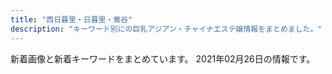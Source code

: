 ```yaml
---
title: "西日暮里・日暮里・鶯谷"
description: "キーワード別にの巨乳アジアン・チャイナエステ嬢情報をまとめました。"
---
```


新着画像と新着キーワードをまとめています。
2021年02月26日の情報です。

<DmmAffiliateIns />
<KeywordTable
  shops={
    [
    {
        "img_links": [
            "http://es-minami.com/images/riri1.jpg",
            "http://es-minami.com/images/yuki1.jpg",
            "http://www.es-minami.com/images/rika1.jpg",
            "http://es-minami.com/img/nana1.jpg",
            "http://es-minami.com/gals/sayuri2.jpg",
            "http://www.es-minami.com/images/news.png",
            "http://www.es-minami.com/gals/sayuri2.jpg",
            "http://www.es-minami.com/images/pick_staff6.jpg",
            "http://www.es-minami.com/images/riri1.jpg",
            "http://es-minami.com/images/nana1.jpg",
            "http://es-minami.com/img/yuki1.jpg",
            "http://es-minami.com/images/mika2.jpg",
            "http://es-minami.com/gals/sayuri1.jpg",
            "http://www.es-minami.com/img/sayuri1.jpg",
            "http://www.es-minami.com/gals/riri1.jpg",
            "http://www.es-minami.com/img/mika1.jpg",
            "http://es-minami.com/gals/sakura1.jpg",
            "http://es-minami.com/gals/mika1.jpg",
            "http://www.es-minami.com/images/mobole.png",
            "http://es-minami.com/gals/nana1.jpg",
            "http://www.es-minami.com/gals/yuki1.jpg",
            "http://es-minami.com/images/news.png",
            "http://www.es-minami.com/images/sayuri2.jpg",
            "http://es-minami.com/img/riri1.jpg",
            "http://es-minami.com/images/sayuri1.jpg",
            "http://es-minami.com/gals/riri1.jpg",
            "http://www.es-minami.com/img/nana1.jpg",
            "http://www.es-minami.com/images/sayuri1.jpg",
            "http://www.es-minami.com/gals/mika1.jpg",
            "http://www.es-minami.com/gals/nana1.jpg",
            "http://es-minami.com/images/mika1.jpg",
            "http://es-minami.com/images/staff-bar.png",
            "http://es-minami.com/images/pick_staff6.jpg",
            "http://es-minami.com/img/sayuri1.jpg",
            "http://www.es-minami.com/gals/sakura1.jpg",
            "http://es-minami.com/images/sayuri2.jpg",
            "http://www.es-minami.com/img/riri1.jpg",
            "http://www.es-minami.com/gals/sayuri1.jpg",
            "http://es-minami.com/img/sayuri2.jpg",
            "http://www.es-minami.com/gals/rika1.jpg",
            "http://www.es-minami.com/images/nana1.jpg",
            "http://www.es-minami.com/gals/mika2.jpg",
            "http://www.es-minami.com/img/mika2.jpg",
            "http://es-minami.com/gals/yuki1.jpg",
            "http://es-minami.com/img/mika1.jpg",
            "http://www.es-minami.com/images/mika2.jpg",
            "http://www.es-minami.com/images/staff-bar.png",
            "http://es-minami.com/images/mobole.png",
            "http://es-minami.com/images/rika1.jpg",
            "http://www.es-minami.com/img/sayuri2.jpg",
            "http://es-minami.com/gals/mika2.jpg",
            "http://es-minami.com/gals/rika1.jpg",
            "http://es-minami.com/img/mika2.jpg",
            "http://www.es-minami.com/img/yuki1.jpg",
            "http://www.es-minami.com/images/yuki1.jpg",
            "http://www.es-minami.com/images/mika1.jpg"
        ],
        "url": "http://es-minami.com/",
        "keywords": {},
        "station": "JR\u65e5\u66ae\u91cc\u99c5\u6771\u53e3",
        "name": "\u307f\u306a\u307f"
    },
    {
        "img_links": [
            "https://www.sofia-est.com/img/girl/main/s92_1.jpg",
            "https://www.sofia-est.com/img/material/page5_subt2.png",
            "https://www.sofia-est.com/img/girl/thumb/s108_1.jpg",
            "https://www.sofia-est.com/img/material/mob_m4.jpg",
            "https://www.sofia-est.com/img/girl/thumb/s55_1.jpg",
            "https://www.sofia-est.com/img/girl/main/s81_1.jpg",
            "https://www.sofia-est.com/img/girl/main/s111_1.jpg",
            "https://www.sofia-est.com/img/material/mob_youtube.png",
            "https://www.sofia-est.com/img/girl/thumb/s81_1.jpg",
            "https://www.sofia-est.com/img/girl/thumb/s100_2.jpg",
            "https://www.sofia-est.com/img/material/photo2.jpg",
            "https://www.sofia-est.com/img/material/courseoption_rev1.png",
            "https://www.sofia-est.com/img/material/page2_subt1.png",
            "https://www.sofia-est.com/img/girl/thumb/s84_1.jpg",
            "https://www.sofia-est.com/img/material/noimg_thumb.jpg",
            "https://www.sofia-est.com/img/girl/thumb/s56_1.jpg",
            "https://www.sofia-est.com/img/material/course_tanta1.png",
            "https://www.sofia-est.com/img/material/top_infomation.png",
            "https://www.sofia-est.com/img/material/photo5.jpg",
            "https://www.sofia-est.com/img/material/photo1.jpg",
            "https://www.sofia-est.com/img/material/gm2_rollout.png",
            "https://www.sofia-est.com/img/girl/thumb/s89_2.jpg",
            "https://www.sofia-est.com/img/girl/list/s81_list.jpg",
            "https://www.sofia-est.com/img/girl/list/s97_list.jpg",
            "https://www.sofia-est.com/img/girl/list/s99_list.jpg",
            "https://www.sofia-est.com/img/material/top_kodawari.png",
            "https://www.sofia-est.com/img/girl/list/s56_list.jpg",
            "https://www.sofia-est.com/img/girl/main/s57_1.jpg",
            "https://www.sofia-est.com/img/girl/thumb/s99_2.jpg",
            "https://www.sofia-est.com/img/material/photobig.jpg",
            "https://www.sofia-est.com/img/girl/thumb/s81_3.jpg",
            "https://www.sofia-est.com/img/girl/thumb/s99_1.jpg",
            "https://www.sofia-est.com/img/material/mobileqr.png",
            "https://www.sofia-est.com/img/material/movie20141210.jpg",
            "https://www.sofia-est.com/img/material/top_movie.png",
            "https://www.sofia-est.com/img/girl/main/s108_1.jpg",
            "https://www.sofia-est.com/img/girl/thumb/s94_1.jpg",
            "https://www.sofia-est.com/img/girl/main/s97_1.jpg",
            "https://www.sofia-est.com/img/material/page3_1_subt2.png",
            "https://www.sofia-est.com/img/top/topslide20141211.jpg",
            "https://www.sofia-est.com/img/material/page8_subt1.png",
            "https://www.sofia-est.com/img/material/top_twitter.png",
            "https://www.sofia-est.com/img/material/page8_subt2.png",
            "https://www.sofia-est.com/img/material/photo7.jpg",
            "https://www.sofia-est.com/img/top/topslide20141210.jpg",
            "https://www.sofia-est.com/img/girl/thumb/s57_1.jpg",
            "https://www.sofia-est.com/img/girl/thumb/s111_1.jpg",
            "https://www.sofia-est.com/img/material/yakusoku.png",
            "https://www.sofia-est.com/img/material/photo6.jpg",
            "https://www.sofia-est.com/img/girl/thumb/s97_2.jpg",
            "https://www.sofia-est.com/img/material/photo8.jpg",
            "https://www.sofia-est.com/img/material/hosi5.png",
            "https://www.sofia-est.com/img/material/mob_t4.jpg",
            "https://www.sofia-est.com/img/girl/thumb/s85_3.jpg",
            "https://www.sofia-est.com/img/girl/main/s55_1.jpg",
            "https://www.sofia-est.com/img/material/mob_t3.jpg",
            "https://www.sofia-est.com/img/girl/list/s108_list.jpg",
            "https://www.sofia-est.com/img/material/photo4.jpg",
            "https://www.sofia-est.com/img/girl/pickup/pickup20200111122329.jpg",
            "https://www.sofia-est.com/img/material/sd_rt_btn.png",
            "https://www.sofia-est.com/img/girl/thumb/s56_2.jpg",
            "https://www.sofia-est.com/img/girl/pickup/pickup20190509222453.jpg",
            "https://www.sofia-est.com/img/material/page7_subt1.png",
            "https://www.sofia-est.com/img/material/iph.png",
            "https://www.sofia-est.com/img/girl/list/s92_list.jpg",
            "https://www.sofia-est.com/img/material/top_pickup.png",
            "https://www.sofia-est.com/img/girl/list/s89_list.jpg",
            "https://www.sofia-est.com/img/girl/main/s56_1.jpg",
            "https://www.sofia-est.com/img/material/gm3_rollout.png",
            "https://www.sofia-est.com/img/girl/mobilepickup/mobilepickup20200302124127.jpg",
            "https://www.sofia-est.com/img/girl/thumb/s81_5.jpg",
            "https://www.sofia-est.com/img/girl/list/s55_list.jpg",
            "https://www.sofia-est.com/img/girl/pickup/pickup20191220093702.jpg",
            "https://www.sofia-est.com/img/girl/thumb/s92_2.jpg",
            "https://www.sofia-est.com/img/girl/list/s85_list.jpg",
            "https://www.sofia-est.com/img/material/phototxt.jpg",
            "https://www.sofia-est.com/img/material/mob_t2.jpg",
            "https://www.sofia-est.com/img/material/mob_t5.jpg",
            "https://www.sofia-est.com/img/material/movie_right_yaji.png",
            "https://www.sofia-est.com/img/material/gm6_rollout.png",
            "https://www.sofia-est.com/img/girl/thumb/s85_2.jpg",
            "https://www.sofia-est.com/img/material/photo3.jpg",
            "https://www.sofia-est.com/img/material/page6_subt1.png",
            "https://www.sofia-est.com/img/material/page6_subt2.png",
            "https://www.sofia-est.com/img/what/coupon202009.png",
            "https://www.sofia-est.com/img/girl/list/s111_list.jpg",
            "https://www.sofia-est.com/img/banner/koko_120x60.png",
            "https://www.sofia-est.com/img/material/noimg_m.jpg",
            "https://www.sofia-est.com/img/girl/list/s100_list.jpg",
            "https://www.sofia-est.com/img/girl/list/s94_list.jpg",
            "https://www.sofia-est.com/img/girl/thumb/s94_2.jpg",
            "https://www.sofia-est.com/img/material/movie_left_yaji.png",
            "https://www.sofia-est.com/img/material/page3_subt1.png",
            "https://www.sofia-est.com/img/girl/list/s84_list.jpg",
            "https://www.sofia-est.com/img/material/coursepoint_rev2.png",
            "https://www.sofia-est.com/img/girl/main/s99_1.jpg",
            "https://www.sofia-est.com/img/material/page4_subt1.png",
            "https://www.sofia-est.com/img/girl/main/s94_1.jpg",
            "https://www.sofia-est.com/img/material/course_tanta2.png",
            "https://www.sofia-est.com/img/material/top_about.png",
            "https://www.sofia-est.com/img/girl/main/s100_1.jpg",
            "https://www.sofia-est.com/img/material/page4_subt2.png",
            "https://www.sofia-est.com/img/girl/pickup/pickup20191220093623.jpg",
            "https://www.sofia-est.com/img/material/gm1_rollout.png",
            "https://www.sofia-est.com/img/material/mob_m2_rev1.jpg",
            "https://www.sofia-est.com/img/girl/thumb/s92_1.jpg",
            "https://www.sofia-est.com/img/material/mob_m3_rev1.jpg",
            "https://www.sofia-est.com/img/girl/list/s57_list.jpg",
            "https://www.sofia-est.com/img/girl/thumb/s55_3.jpg",
            "https://www.sofia-est.com/img/girl/thumb/s81_4.jpg",
            "https://www.sofia-est.com/img/girl/main/s85_1.jpg",
            "https://www.sofia-est.com/img/girl/thumb/s85_1.jpg",
            "https://www.sofia-est.com/img/material/movieicon.png",
            "https://www.sofia-est.com/img/girl/thumb/s89_1.jpg",
            "https://www.sofia-est.com/img/material/mob_t1.jpg",
            "https://www.sofia-est.com/img/girl/thumb/s81_2.jpg",
            "https://www.sofia-est.com/img/material/top_kodawariimg1.jpg",
            "https://www.sofia-est.com/img/material/doublecourse_rev1.png",
            "https://www.sofia-est.com/img/top/topslide20150918.jpg",
            "https://www.sofia-est.com/img/material/page5_subt1.png",
            "https://www.sofia-est.com/img/material/gm5_rollout.png",
            "https://www.sofia-est.com/img/material/noimg_b.jpg",
            "https://www.sofia-est.com/img/material/pagetop_rollout.png",
            "https://www.sofia-est.com/img/material/mob_m1_rev1.jpg",
            "https://www.sofia-est.com/img/material/top_camp.png",
            "https://www.sofia-est.com/img/material/top_newface.png",
            "https://www.sofia-est.com/img/material/top_news.png",
            "https://www.sofia-est.com/img/girl/main/s89_1.jpg",
            "https://www.sofia-est.com/img/girl/thumb/s55_2.jpg",
            "https://www.sofia-est.com/img/girl/thumb/s97_1.jpg",
            "https://www.sofia-est.com/img/girl/thumb/s100_1.jpg",
            "https://www.sofia-est.com/img/material/page6_subt3.png",
            "https://www.sofia-est.com/img/material/gm4_rollout.png",
            "https://www.sofia-est.com/img/material/page3_1_subt1.png",
            "https://www.sofia-est.com/img/material/mob_m5.jpg"
        ],
        "station": "JR\u65e5\u66ae\u91cc\u99c5\u5357\u53e3",
        "keywords": {
            "G": 2,
            "\u30bb\u30af\u30b7\u30fc": 28,
            "E": 1
        },
        "url": "https://www.sofia-est.com/",
        "name": "\u30bd\u30d5\u30a3\u30a2"
    },
    {
        "name": "\u548c\u5408 \u308f\u3054\u3046",
        "img_links": [
            "http://esthe-aroma.red/images/cg01.jpg",
            "http://esthe-aroma.red/images/imm.jpg",
            "http://esthe-aroma.red/images/top.png",
            "http://esthe-aroma.red/images/cg06.jpg",
            "http://esthe-aroma.red/images/r3.jpg",
            "http://esthe-aroma.red/images/cg11.jpg",
            "http://esthe-aroma.red/images/cg10.jpg",
            "http://esthe-aroma.red/images/r4.jpg",
            "http://esthe-aroma.red/images/cg05.jpg",
            "http://esthe-aroma.red/images/cg08.jpg",
            "http://esthe-aroma.red/images/kan.jpg",
            "http://esthe-aroma.red/images/evetop.png",
            "http://esthe-aroma.red/images/cg04.jpg",
            "http://esthe-aroma.red/images/cg03.jpg",
            "http://esthe-aroma.red/images/news.png",
            "http://esthe-aroma.red/images/cg02.jpg",
            "http://esthe-aroma.red/images/r2.jpg",
            "http://esthe-aroma.red/images/cg00.jpg",
            "http://esthe-aroma.red/images/precau.png",
            "http://esthe-aroma.red/images/staff_s.png",
            "http://esthe-aroma.red/images/cg07.jpg",
            "http://esthe-aroma.red/images/r1.jpg",
            "http://esthe-aroma.red/images/rec.png",
            "http://esthe-aroma.red/images/sruru.jpg",
            "http://esthe-aroma.red/link/menlog.jpg",
            "http://esthe-aroma.red/images/cg09.jpg"
        ],
        "station": "JR\u65e5\u66ae\u91cc\u99c5\u6771\u53e3",
        "keywords": {
            "86": 11,
            "E": 1,
            "D": 10
        },
        "url": "http://esthe-aroma.red/"
    },
    {
        "name": "\u706f\u308a\u5c4b",
        "keywords": {
            "D": 9,
            "84": 2,
            "85": 1,
            "E": 1,
            "86": 7,
            "C": 1,
            "87": 1
        },
        "img_links": [
            "http://chou.ies.bz/photos/sites/85/2019/07/2019070106320474.jpg",
            "http://chou.ies.bz/photos/sites/85/2019/07/2019070509385227.jpg",
            "http://chou.ies.bz/images/s_news.png",
            "http://chou.ies.bz/photos/sites/85/2020/12/2020120204150858.jpg",
            "http://chou.ies.bz/photos/sites/85/2020/10/2020100610383828.jpg",
            "http://chou.ies.bz/photos/sites/85/2020/10/2020100610370157.jpg",
            "http://chou.ies.bz/images/n1.jpg",
            "http://chou.ies.bz/photos/sites/85/2019/07/2019070106333414.jpg",
            "http://chou.ies.bz/images/s_staff.jpg",
            "http://chou.ies.bz/photos/sites/85/2019/07/2019070106340260.jpg",
            "http://chou.ies.bz/images/mobile.png",
            "http://chou.ies.bz/images/s1.png",
            "http://chou.ies.bz/images/s_pick.png",
            "http://chou.ies.bz/photos/sites/85/2020/12/2020121802483415.jpg",
            "http://chou.ies.bz/images/s3.png",
            "http://chou.ies.bz/photos/sites/85/2019/12/2019120602315853.jpg",
            "http://chou.ies.bz/images/n3.png",
            "http://chou.ies.bz/images/s_link.png",
            "http://chou.ies.bz/images/top.png",
            "http://chou.ies.bz/photos/sites/85/2019/06/2019062803491517.jpg",
            "http://chou.ies.bz/photos/sites/85/2019/07/2019070106330942.jpg",
            "http://chou.ies.bz/photos/sites/85/2020/12/2020120204265615.jpg"
        ],
        "url": "http://chou.ies.bz/",
        "station": "JR\u897f\u65e5\u66ae\u91cc\u99c5"
    },
    {
        "url": "http://onkyoukou.tyo.cm/",
        "keywords": {
            "88": 6,
            "C": 13,
            "86": 3,
            "87": 3
        },
        "img_links": [
            "http://onkyoukou.tyo.cm/images/acc2.jpg",
            "http://onkyoukou.tyo.cm/images/s_pick.jpg",
            "http://onkyoukou.tyo.cm/photos/sites/88/2020/03/2020030111163079.jpg",
            "http://onkyoukou.tyo.cm/images/s_staff1.jpg",
            "http://onkyoukou.tyo.cm/images/top.png",
            "http://onkyoukou.tyo.cm/images/s_link.jpg",
            "http://onkyoukou.tyo.cm/photos/sites/88/2017/03/staff1.jpg",
            "http://onkyoukou.tyo.cm/images/s_face.jpg",
            "http://onkyoukou.tyo.cm/images/line.jpg",
            "http://onkyoukou.tyo.cm/images/s_news.jpg",
            "http://onkyoukou.tyo.cm/images/acc3.jpg",
            "http://onkyoukou.tyo.cm/images/mobile.jpg",
            "http://onkyoukou.tyo.cm/images/acc1.jpg",
            "http://onkyoukou.tyo.cm/images/n1.jpg",
            "http://onkyoukou.tyo.cm/images/face_bj.jpg",
            "http://onkyoukou.tyo.cm/images/face_bj3.jpg",
            "http://onkyoukou.tyo.cm/images/s_mobile.jpg",
            "http://onkyoukou.tyo.cm/images/nbj3.jpg",
            "http://onkyoukou.tyo.cm/photos/sites/88/2017/03/staff2.jpg",
            "http://onkyoukou.tyo.cm/images/s_staff.jpg",
            "http://onkyoukou.tyo.cm/photos/sites/88/2017/03/staff4.jpg",
            "http://onkyoukou.tyo.cm/images/nbj1.jpg",
            "http://onkyoukou.tyo.cm/images/n3.jpg"
        ],
        "station": "JR\u897f\u65e5\u66ae\u91cc\u99c5",
        "name": "\u6e29\u99a8\u6e2f-\u304a\u3093\u304d\u3087\u3046\u3053\u3046-"
    },
    {
        "name": "\u685c\u306e\u5bb6",
        "keywords": {},
        "url": "http://www.es-ms.work/",
        "img_links": [
            "http://www.es-ms.work/images/tg.jpg",
            "http://www.es-ms.work/images/1.jpg",
            "http://www.es-ms.work/images/2.jpg",
            "http://www.es-ms.work/img/rina1.jpg",
            "http://www.es-ms.work/images/ac1.jpg",
            "http://www.es-ms.work/images/s1.png",
            "http://www.es-ms.work/images/staff_t.jpg",
            "http://www.es-ms.work/staff/sayuri.jpg",
            "http://www.es-ms.work/img/sayuri1.jpg",
            "http://www.es-ms.work/images/sys.jpg",
            "http://www.es-ms.work/images/rec1.jpg",
            "http://www.es-ms.work/images/interior_t.jpg",
            "http://www.es-ms.work/images/news.jpg",
            "http://www.es-ms.work/images/3.jpg",
            "http://www.es-ms.work/staff/kaya.jpg",
            "http://www.es-ms.work/images/int1.jpg",
            "http://www.es-ms.work/images/int2.jpg",
            "http://www.es-ms.work/staff/rina.jpg",
            "http://www.es-ms.work/images/rec2.jpg",
            "http://www.es-ms.work/images/head.jpg",
            "http://www.es-ms.work/img/kaya1.jpg"
        ],
        "station": "JR\u9daf\u8c37\u99c5\u5317\u53e3"
    },
    {
        "name": "\u5065\u7f8e\u5802",
        "station": "JR\u9daf\u8c37\u99c5\u5317\u53e3",
        "url": "http://es-rlx.com/",
        "keywords": {
            "C": 21
        },
        "img_links": [
            "http://es-rlx.com/pic/head.png",
            "http://es-rlx.com/staff/minami/01.jpg",
            "http://es-rlx.com/staff/mai/01.jpg",
            "http://es-rlx.com/img/ft_tel.png",
            "http://es-rlx.com/img/ttl_rec.png",
            "http://es-rlx.com/staff/sakura/01.jpg",
            "http://es-rlx.com/pic/top2.jpg",
            "http://es-rlx.com/img/ttl_mobile.png",
            "http://es-rlx.com/img/access/roaddm.png",
            "http://es-rlx.com/img/access/road01.jpg",
            "http://es-rlx.com/staff/yuki/01mb.jpg",
            "http://es-rlx.com/staff/mai/01mb.jpg",
            "http://es-rlx.com/staff/sakura/01mb.jpg",
            "http://es-rlx.com/staff/rumi/01mb.jpg",
            "http://es-rlx.com/staff/anna/01.jpg",
            "http://es-rlx.com/pic/top1.jpg",
            "http://es-rlx.com/img/access/road04.jpg",
            "http://es-rlx.com/img/access/kanban.png",
            "http://es-rlx.com/staff/anna/01mb.jpg",
            "http://es-rlx.com/img/access/road03.jpg",
            "http://es-rlx.com/img/access/road02.jpg",
            "http://es-rlx.com/img/ttl_staff.png",
            "http://es-rlx.com/img/ttl_tnew.png",
            "http://es-rlx.com/staff/minami/01mb.jpg",
            "http://es-rlx.com/pic/top3.jpg",
            "http://es-rlx.com/i/files/homeimg.jpg",
            "http://es-rlx.com/img/youtube.jpg",
            "http://es-rlx.com/staff/yuki/01.jpg",
            "http://es-rlx.com/staff/rumi/01.jpg"
        ]
    },
    {
        "keywords": {},
        "name": "\u9e97\u4eba",
        "img_links": [],
        "url": "http://reijin.xyz.mn/",
        "station": "JR\u65e5\u66ae\u91cc\u99c5\u6771\u53e3"
    },
    {
        "url": "http://www.hohoemi.es-relax.info/",
        "img_links": [
            "http://www.hohoemi.es-relax.info/i/room/r01.jpg",
            "http://www.hohoemi.es-relax.info/images/r01.jpg",
            "http://www.hohoemi.es-relax.info/images/r04.jpg",
            "http://www.hohoemi.es-relax.info/images/img04.jpg",
            "http://www.hohoemi.es-relax.info/images/r05.jpg",
            "http://www.hohoemi.es-relax.info/images/img02.jpg",
            "http://www.hohoemi.es-relax.info/images/newsbar.jpg",
            "http://www.hohoemi.es-relax.info/gals/yuyu1.jpg",
            "http://www.hohoemi.es-relax.info/images/r03.jpg",
            "http://www.hohoemi.es-relax.info/i/room/r02.jpg",
            "http://www.hohoemi.es-relax.info/gals/monika1.jpg",
            "http://www.hohoemi.es-relax.info/images/nanami1.jpg",
            "http://www.hohoemi.es-relax.info/gals/rika1.jpg",
            "http://www.hohoemi.es-relax.info/gals/nana1.jpg",
            "http://www.hohoemi.es-relax.info/images/162-1.jpg",
            "http://www.hohoemi.es-relax.info/gals/yuri1.jpg",
            "http://www.hohoemi.es-relax.info/gals/karin1.jpg",
            "http://www.hohoemi.es-relax.info/gals/nanami1.jpg",
            "http://www.hohoemi.es-relax.info/gals/egao1.jpg",
            "http://www.hohoemi.es-relax.info/i/room/r03.jpg",
            "http://www.hohoemi.es-relax.info/i/room/r04.jpg",
            "http://www.hohoemi.es-relax.info/gals/mirai1.jpg",
            "http://www.hohoemi.es-relax.info/images/r02.jpg",
            "http://www.hohoemi.es-relax.info/images/img03.jpg"
        ],
        "station": "JR\u897f\u65e5\u66ae\u91cc\u99c5",
        "keywords": {},
        "name": "\u307b\u307b\u3048\u307f"
    },
    {
        "keywords": {},
        "url": "http://www.ai-lian.work/",
        "station": "JR\u9daf\u8c37\u99c5\u5317\u53e3",
        "name": "\u5fc3\u7f8e",
        "img_links": [
            "http://www.ai-lian.work/images/interior_t.jpg",
            "http://www.ai-lian.work/images/tel.jpg",
            "http://www.ai-lian.work/images/1.jpg",
            "http://www.ai-lian.work/images/staff_t.jpg",
            "http://www.ai-lian.work/images/line.png",
            "http://www.ai-lian.work/images/rec1.jpg",
            "http://www.ai-lian.work/images/ta.jpg",
            "http://www.ai-lian.work/img/aya1.jpg",
            "http://www.ai-lian.work/img/yui1.jpg",
            "http://www.ai-lian.work/images/int2.jpg",
            "http://www.ai-lian.work/images/2.jpg",
            "http://www.ai-lian.work/images/sys1.jpg",
            "http://www.ai-lian.work/img/saya1.jpg",
            "http://www.ai-lian.work/images/head.jpg",
            "http://www.ai-lian.work/images/3.jpg",
            "http://www.ai-lian.work/images/mobile.jpg",
            "http://www.ai-lian.work/images/int1.jpg",
            "http://www.ai-lian.work/images/news.jpg"
        ]
    },
    {
        "station": "JR\u65e5\u66ae\u91cc\u99c5\u6771\u53e3",
        "url": "http://massage-aroma.pink/",
        "name": "\u30d1\u30b8\u30e3\u30de",
        "img_links": [
            "http://massage-aroma.pink/images/nav-003.png",
            "http://massage-aroma.pink/images/cg09.jpg",
            "http://massage-aroma.pink/images/cg05.jpg",
            "http://massage-aroma.pink/images/tel.png",
            "http://massage-aroma.pink/images/cg06.jpg",
            "http://massage-aroma.pink/images/cg011.jpg",
            "http://massage-aroma.pink/images/cg08.jpg",
            "http://massage-aroma.pink/images/nav-006.png",
            "http://massage-aroma.pink/images/cg02.jpg",
            "http://massage-aroma.pink/images/no.png",
            "http://massage-aroma.pink/images/cg04.jpg",
            "http://massage-aroma.pink/images/cg061.jpg",
            "http://massage-aroma.pink/images/cg03.jpg",
            "http://massage-aroma.pink/images/cg01.jpg",
            "http://massage-aroma.pink/images/nav-002.png",
            "http://massage-aroma.pink/images/cg07.jpg",
            "http://massage-aroma.pink/images/top001.png",
            "http://massage-aroma.pink/images/nav-001.png",
            "http://massage-aroma.pink/images/nav-004.png",
            "http://massage-aroma.pink/images/nav-005.png"
        ],
        "keywords": {
            "D": 9,
            "86": 9
        }
    },
    {
        "keywords": {},
        "url": "http://www.relax-mirai.info/",
        "name": "\u672a\u6765",
        "img_links": [
            "http://www.relax-mirai.info/images/risa1.jpg",
            "http://www.relax-mirai.info/gals/aki1.jpg",
            "http://www.relax-mirai.info/images/momo1.jpg",
            "http://www.relax-mirai.info/i/120/sayuri1.jpg",
            "http://www.relax-mirai.info/images/sayuri1.jpg",
            "http://www.relax-mirai.info/gals/risa1.jpg",
            "http://www.relax-mirai.info/i/images/sayuri1.jpg",
            "http://www.relax-mirai.info/images/info01.jpg",
            "http://www.relax-mirai.info/gals/kaka1.jpg",
            "http://www.relax-mirai.info/images/info02.jpg",
            "http://www.relax-mirai.info/images/qr.jpg",
            "http://www.relax-mirai.info/images/m04.jpg",
            "http://www.relax-mirai.info/images/m02.jpg",
            "http://www.relax-mirai.info/gals/emi1.jpg",
            "http://www.relax-mirai.info/images/m03.jpg",
            "http://www.relax-mirai.info/i/images/momo1.jpg"
        ],
        "station": "\u65e5\u66ae\u91cc\u99c5\u6771\u53e3"
    },
    {
        "keywords": {
            "87": 8,
            "C": 14,
            "E": 4,
            "D": 20,
            "85": 12,
            "86": 4,
            "\u4e73": 2
        },
        "name": "\u3082\u307f\u306e\u6728",
        "url": "https://mominoki.tyo.ac/",
        "station": "\u753a\u5c4b\u99c51\u756a\u51fa\u53e3",
        "img_links": [
            "https://mominoki.tyo.ac/photos/sites/41/2020/09/2020092804344859.jpg",
            "https://mominoki.tyo.ac/photos/sites/41/2020/09/2020092804344656.jpg",
            "https://mominoki.tyo.ac/images/room4.jpg",
            "https://mominoki.tyo.ac/photos/sites/41/2020/09/2020092804344750.jpg",
            "https://mominoki.tyo.ac/images/themes/pink/no2.png",
            "https://mominoki.tyo.ac/photos/sites/41/2020/11/2020111401222038.jpg",
            "https://mominoki.tyo.ac/images/themes/pink/s_staff.png",
            "https://mominoki.tyo.ac/images/themes/pink/s_ranking.png",
            "https://mominoki.tyo.ac/images/themes/pink/s_link.png",
            "https://mominoki.tyo.ac/images/room3.jpg",
            "https://mominoki.tyo.ac/images/themes/pink/r3.jpg",
            "https://mominoki.tyo.ac/images/room2.jpg",
            "https://mominoki.tyo.ac/images/themes/pink/s_newface.png",
            "https://mominoki.tyo.ac/images/themes/pink/mobile.jpg",
            "https://mominoki.tyo.ac/images/themes/pink/no1.png",
            "https://mominoki.tyo.ac/images/themes/pink/s_pickup.png",
            "https://mominoki.tyo.ac/photos/sites/41/2020/09/2020092810535583.jpg",
            "https://mominoki.tyo.ac/images/themes/pink/line.png",
            "https://mominoki.tyo.ac/photos/sites/41/2020/09/2020092801595154.jpg",
            "https://mominoki.tyo.ac/images/room1.jpg",
            "https://mominoki.tyo.ac/images/themes/pink/s_news.png"
        ]
    },
    {
        "url": "http://lapis.tyo.cm/",
        "keywords": {
            "86": 8,
            "87": 4,
            "83": 4,
            "D": 16
        },
        "img_links": [
            "http://lapis.tyo.cm/images/mobile.jpg",
            "http://lapis.tyo.cm/photos/sites/75/2021/01/2021010407562482.jpg",
            "http://lapis.tyo.cm/images/s_face.jpg",
            "http://lapis.tyo.cm/images/s_link.jpg",
            "http://lapis.tyo.cm/photos/sites/75/2021/01/2021010407562324.jpg",
            "http://lapis.tyo.cm/images/s_blog.jpg",
            "http://lapis.tyo.cm/images/top.png",
            "http://lapis.tyo.cm/images/pick_bj3.jpg",
            "http://lapis.tyo.cm/images/pick_bj1.jpg",
            "http://lapis.tyo.cm/images/nbj1.jpg",
            "http://lapis.tyo.cm/images/s_pick.jpg",
            "http://lapis.tyo.cm/images/new.jpg",
            "http://lapis.tyo.cm/images/s_staff.jpg",
            "http://lapis.tyo.cm/photos/sites/75/2021/01/2021010407562697.jpg",
            "http://lapis.tyo.cm/images/nbj3.jpg",
            "http://lapis.tyo.cm/photos/sites/75/2021/01/2021010407562290.jpg"
        ],
        "name": "\u30e9\u30d4\u30b9",
        "station": "JR\u9daf\u8c37\u99c5\u5317\u53e3"
    },
    {
        "img_links": [
            "http://momo.tyo.cm/images/tit01.png",
            "http://momo.tyo.cm/images/tit03.png",
            "http://momo.tyo.cm/images/news.png",
            "http://momo.tyo.cm/photos/sites/53/2021/02/2021021607405578.jpg",
            "http://momo.tyo.cm/images/nav_link02.png",
            "http://momo.tyo.cm/images/tit04.png",
            "http://momo.tyo.cm/photos/sites/53/2021/02/2021021607405882.jpg",
            "http://momo.tyo.cm/images/top_slider02.jpg",
            "http://momo.tyo.cm/images/tit_com05.png",
            "http://momo.tyo.cm/images/tit_com02.png",
            "http://momo.tyo.cm/images/nav_link01.png",
            "http://momo.tyo.cm/images/nav_link06.png",
            "http://momo.tyo.cm/photos/sites/53/2021/02/2021021607405658.jpg",
            "http://momo.tyo.cm/photos/sites/53/2021/02/2021021607405730.jpg",
            "http://momo.tyo.cm/images/nav_link05.png",
            "http://momo.tyo.cm/images/tit_com01.png",
            "http://momo.tyo.cm/images/tit_staff.png",
            "http://momo.tyo.cm/images/nav_link03.png",
            "http://momo.tyo.cm/images/border01.png",
            "http://momo.tyo.cm/images/bg_pick.png",
            "http://momo.tyo.cm/images/border02.png",
            "http://momo.tyo.cm/images/tit_link01.png",
            "http://momo.tyo.cm/images/tit_com03.png",
            "http://momo.tyo.cm/images/top_slider01.jpg",
            "http://momo.tyo.cm/images/tit05.png",
            "http://momo.tyo.cm/images/tit_com.png",
            "http://momo.tyo.cm/images/tit_com04.png",
            "http://momo.tyo.cm/images/tit02.png",
            "http://momo.tyo.cm/images/pagetop.png",
            "http://momo.tyo.cm/images/nav_link04.png"
        ],
        "station": "JR\u65e5\u66ae\u91cc\u99c5\u5357\u53e3",
        "keywords": {
            "86": 15,
            "D": 20,
            "85": 5
        },
        "url": "http://momo.tyo.cm/",
        "name": "\u6843"
    },
    {
        "keywords": {
            "C": 6
        },
        "img_links": [
            "http://www.en-nippori.net/image/mainparts/images/navi01_03.jpg",
            "http://www.en-nippori.net/image/mainparts/images/navi01_07.jpg",
            "http://www.en-nippori.net/image/mainparts/main.jpg",
            "http://www.en-nippori.net/image/mainparts/images/navi01_02.jpg",
            "http://www.en-nippori.net/image/therapist/04.jpg",
            "http://www.en-nippori.net/image/mainparts/images/navi01_04.jpg",
            "http://www.en-nippori.net/image/therapist/01.jpg",
            "http://www.en-nippori.net/image/therapist/03.jpg",
            "http://www.en-nippori.net/image/mainparts/images/navi01_06.jpg",
            "http://www.en-nippori.net/image/therapist/06.jpg",
            "http://www.en-nippori.net/image/index/top.jpg",
            "http://www.en-nippori.net/image/therapist/02.jpg",
            "http://www.en-nippori.net/image/mainparts/images/navi01_05.jpg"
        ],
        "name": "\u7e01",
        "station": "JR\u65e5\u66ae\u91cc\u99c5\u6771\u53e3",
        "url": "http://www.en-nippori.net/"
    },
    {
        "keywords": {
            "D": 12,
            "E": 12,
            "83": 36,
            "86": 12,
            "87": 12,
            "C": 36
        },
        "station": "JR\u897f\u65e5\u66ae\u91cc\u99c5",
        "url": "http://flowerscent.este.work/",
        "name": "\u3075\u308f\u3075\u308f",
        "img_links": [
            "http://flowerscent.este.work/2/uploadimg/1600260826.jpg",
            "http://flowerscent.este.work/head_1_4691_1553674270167089.png",
            "http://flowerscent.este.work/head_3_4691_1556258938113847.png",
            "http://flowerscent.este.work/head_2_4691_1553674270815382.png",
            "http://flowerscent.este.work/2/uploadimg/1599833697.jpg"
        ]
    },
    {
        "keywords": {
            "86": 18,
            "F": 4,
            "85": 15,
            "D": 45,
            "94": 3,
            "C": 19,
            "E": 7
        },
        "name": "\u306f\u305f\u3061",
        "station": "JR\u65e5\u66ae\u91cc\u99c5\u5357\u53e3",
        "url": "http://www.mac-riraku106.xyz/",
        "img_links": [
            "http://www.mac-riraku106.xyz/static/picture/michi01.png",
            "http://www.mac-riraku106.xyz/uploads/191209/1-191209122ZY50.jpg",
            "http://www.mac-riraku106.xyz/uploads/191106/1-191106092S0357.jpg",
            "http://www.mac-riraku106.xyz/uploads/191128/1-19112Q31009521.jpg",
            "http://www.mac-riraku106.xyz/uploads/200325/1-2003251H340B9.jpg",
            "http://www.mac-riraku106.xyz/uploads/190926/1-1Z926131T2408.jpg",
            "http://www.mac-riraku106.xyz/uploads/191008/1-19100Q5451M20.jpg",
            "http://www.mac-riraku106.xyz/uploads/200801/1-200P1110A4M2.jpg",
            "http://www.mac-riraku106.xyz/uploads/200801/1-200P1110631926.jpg",
            "http://www.mac-riraku106.xyz/uploads/200501/1-200501145002a7.jpg",
            "http://www.mac-riraku106.xyz/uploads/191219/1-19121912423J29.jpg",
            "http://www.mac-riraku106.xyz/uploads/190723/10-2.jpg",
            "http://www.mac-riraku106.xyz/uploads/200317/1-20031G44235R7.jpg",
            "http://www.mac-riraku106.xyz/uploads/200501/1-200501145011C2.jpg",
            "http://www.mac-riraku106.xyz/uploads/200801/1-200P1110412514.jpg",
            "http://www.mac-riraku106.xyz/uploads/190723/10-1.jpg",
            "http://www.mac-riraku106.xyz/static/picture/1.jpg",
            "http://www.mac-riraku106.xyz/uploads/191128/1-19112Q3111UF.jpg",
            "http://www.mac-riraku106.xyz/uploads/200310/1-20031013091I08.jpg",
            "http://www.mac-riraku106.xyz/uploads/200317/1-20031G4420c38.jpg",
            "http://www.mac-riraku106.xyz/static/picture/michi02.png",
            "http://www.mac-riraku106.xyz/uploads/200501/1-200501125159161.jpg",
            "http://www.mac-riraku106.xyz/uploads/191219/1-191219124141563.jpg",
            "http://www.mac-riraku106.xyz/uploads/190723/23-2.jpg",
            "http://www.mac-riraku106.xyz/uploads/190723/23-1.jpg",
            "http://www.mac-riraku106.xyz/uploads/200325/1-2003251H312V4.jpg",
            "http://www.mac-riraku106.xyz/uploads/190723/21-1.jpg",
            "http://www.mac-riraku106.xyz/uploads/191106/1-191106092J62Y.jpg",
            "http://www.mac-riraku106.xyz/uploads/191209/1-191209123459153.jpg",
            "http://www.mac-riraku106.xyz/uploads/200818/1-200QQ554231G.jpg",
            "http://www.mac-riraku106.xyz/uploads/190906/1-1ZZ612503C39.jpg",
            "http://www.mac-riraku106.xyz/uploads/200310/1-200310130925920.jpg",
            "http://www.mac-riraku106.xyz/static/picture/call.png",
            "http://www.mac-riraku106.xyz/static/picture/tel.png",
            "http://www.mac-riraku106.xyz/uploads/190723/23-3.jpg",
            "http://www.mac-riraku106.xyz/uploads/191008/1-19100Q5453V63.jpg",
            "http://www.mac-riraku106.xyz/static/picture/2.jpg",
            "http://www.mac-riraku106.xyz/static/picture/top-img02.png",
            "http://www.mac-riraku106.xyz/uploads/190723/25-1.jpg",
            "http://www.mac-riraku106.xyz/uploads/190906/1-1ZZ6125225A4.jpg",
            "http://www.mac-riraku106.xyz/uploads/191128/1-19112Q3102OP.jpg",
            "http://www.mac-riraku106.xyz/uploads/191209/1-1912091229204E.jpg",
            "http://www.mac-riraku106.xyz/uploads/200608/1-20060Q02506204.jpg",
            "http://www.mac-riraku106.xyz/uploads/190826/1-1ZR6144611E0.jpg",
            "http://www.mac-riraku106.xyz/static/picture/top-img09.png",
            "http://www.mac-riraku106.xyz/uploads/200310/1-200310130Z0421.jpg",
            "http://www.mac-riraku106.xyz/uploads/190926/1-1Z926131R6102.jpg",
            "http://www.mac-riraku106.xyz/uploads/190723/33-1.jpg",
            "http://www.mac-riraku106.xyz/uploads/200501/1-200501125251121.jpg",
            "http://www.mac-riraku106.xyz/uploads/190723/30-1.jpg",
            "http://www.mac-riraku106.xyz/static/picture/top-img03.png",
            "http://www.mac-riraku106.xyz/uploads/200818/1-200QQ55415J4.jpg",
            "http://www.mac-riraku106.xyz/uploads/190723/34-1.jpg",
            "http://www.mac-riraku106.xyz/uploads/200501/1-200501125150516.jpg",
            "http://www.mac-riraku106.xyz/uploads/190723/1-1.jpg",
            "http://www.mac-riraku106.xyz/uploads/190826/1-1ZR614462Qa.jpg",
            "http://www.mac-riraku106.xyz/uploads/200608/1-20060Q0251EY.jpg",
            "http://www.mac-riraku106.xyz/uploads/200317/1-20031G44220J0.jpg",
            "http://www.mac-riraku106.xyz/uploads/200501/1-200501144951148.jpg",
            "http://www.mac-riraku106.xyz/uploads/200818/1-200QQ5535E92.jpg",
            "http://www.mac-riraku106.xyz/uploads/190723/1-2.jpg",
            "http://www.mac-riraku106.xyz/uploads/200501/1-200501125300127.jpg",
            "http://www.mac-riraku106.xyz/static/picture/top-img01.png",
            "http://www.mac-riraku106.xyz/uploads/191106/1-191106092T0531.jpg"
        ]
    }
]
}
/>
<DmmAffiliateScript />
